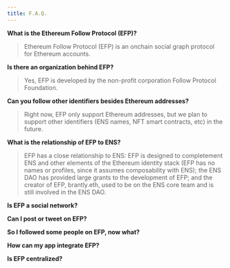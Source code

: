 ```yaml
---
title: F.A.Q.
---
```


**What is the Ethereum Follow Protocol (EFP)?**
>Ethereum Follow Protocol (EFP) is an onchain social graph protocol for Ethereum accounts.

**Is there an organization behind EFP?**
>Yes, EFP is developed by the non-profit corporation Follow Protocol Foundation.

**Can you follow other identifiers besides Ethereum addresses?**
>Right now, EFP only support Ethereum addresses, but we plan to support other identifiers (ENS names, NFT smart contracts, etc) in the future.

**What is the relationship of EFP to ENS?**
>EFP has a close relationship to ENS: EFP is designed to completement ENS and other elements of the Ethereum identity stack (EFP has no names or profiles, since it assumes composability with ENS); the ENS DAO has provided large grants to the development of EFP; and the creator of EFP, brantly.eth, used to be on the ENS core team and is still involved in the ENS DAO.

**Is EFP a social network?**

**Can I post or tweet on EFP?**

**So I followed some people on EFP, now what?**

**How can my app integrate EFP?**

**Is EFP centralized?**

